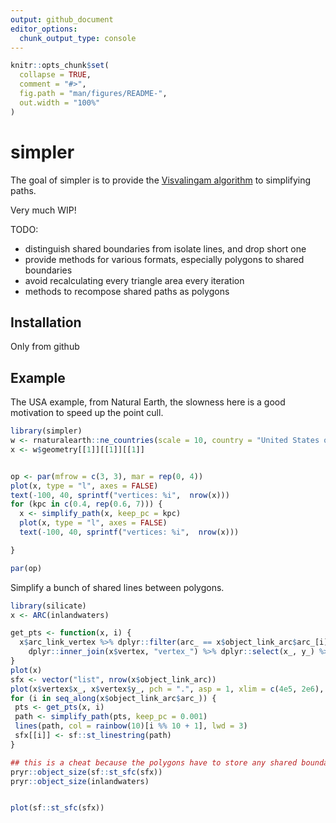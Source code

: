 ```yaml
---
output: github_document
editor_options: 
  chunk_output_type: console
---
```


<!-- README.md is generated from README.Rmd. Please edit that file -->

```r
knitr::opts_chunk$set(
  collapse = TRUE,
  comment = "#>",
  fig.path = "man/figures/README-",
  out.width = "100%"
)
```
# simpler

The goal of simpler is to provide the [Visvalingam algorithm](https://bost.ocks.org/mike/simplify/) to 
simplifying paths. 

Very much WIP!

TODO: 

* distinguish shared boundaries from isolate lines, and drop short one
* provide methods for various formats, especially polygons to shared boundaries
* avoid recalculating every triangle area every iteration
* methods to recompose shared paths as polygons

## Installation

Only from github



## Example

The USA example, from Natural Earth, the slowness here is a good motivation to speed up the point cull. 

```r
library(simpler)
w <- rnaturalearth::ne_countries(scale = 10, country = "United States of America", returnclass = "sf")
x <- w$geometry[[1]][[1]][[1]]


op <- par(mfrow = c(3, 3), mar = rep(0, 4))
plot(x, type = "l", axes = FALSE)
text(-100, 40, sprintf("vertices: %i",  nrow(x)))
for (kpc in c(0.4, rep(0.6, 7))) {
  x <- simplify_path(x, keep_pc = kpc)
  plot(x, type = "l", axes = FALSE)
  text(-100, 40, sprintf("vertices: %i",  nrow(x)))

}

par(op)

```

Simplify a bunch of shared lines between polygons. 

```r

library(silicate)
x <- ARC(inlandwaters)

get_pts <- function(x, i) {
  x$arc_link_vertex %>% dplyr::filter(arc_ == x$object_link_arc$arc_[i]) %>% 
    dplyr::inner_join(x$vertex, "vertex_") %>% dplyr::select(x_, y_) %>% as.matrix()
}
plot(x)
sfx <- vector("list", nrow(x$object_link_arc))
plot(x$vertex$x_, x$vertex$y_, pch = ".", asp = 1, xlim = c(4e5, 2e6), ylim = c(-1e6, 0))
for (i in seq_along(x$object_link_arc$arc_)) {
 pts <- get_pts(x, i)
 path <- simplify_path(pts, keep_pc = 0.001)
 lines(path, col = rainbow(10)[i %% 10 + 1], lwd = 3)
 sfx[[i]] <- sf::st_linestring(path)
}

## this is a cheat because the polygons have to store any shared boundaries twice, 
pryr::object_size(sf::st_sfc(sfx))
pryr::object_size(inlandwaters)


plot(sf::st_sfc(sfx))
```




